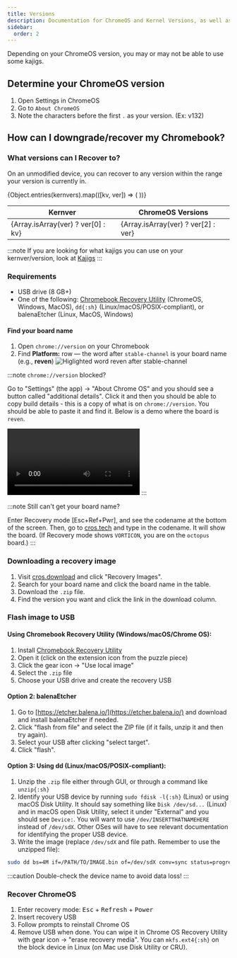 ```yaml
---
title: Versions
description: Documentation for ChromeOS and Kernel Versions, as well as recovering.
sidebar:
  order: 2
---
```



<PageHeader title={frontmatter.title} description={frontmatter.description} author={frontmatter.author} link={frontmatter.link} kernver={frontmatter.kernver} nolower={frontmatter.nolower}/>

Depending on your ChromeOS version, you may or may not be able to use some kajigs.

## Determine your ChromeOS version

1. Open Settings in ChromeOS
2. Go to `About ChromeOS`
3. Note the characters before the first `.` as your version. (Ex: v132)

## How can I downgrade/recover my Chromebook?

### What versions can I Recover to?
On an unmodified device, you can recover to any version within the range your version is currently in.


<table>
    <thead>
    <tr>
      <th>Kernver</th>
      <th>ChromeOS Versions</th>
    </tr>
  </thead>
    <tbody>
      {Object.entries(kernvers).map(([kv, ver]) => (
        <tr key={kv}>
          <td>{Array.isArray(ver) ? ver[0] : kv}</td>
          <td>{Array.isArray(ver) ? ver[2] : ver}</td>
        </tr>
      ))}
    </tbody>
</table>

:::note
If you are looking for what kajigs you can use on your kernver/version, look at [Kajigs](/kajigs/#kajigs)
:::

### Requirements

- USB drive (8 GB+)
- One of the following: [Chromebook Recovery Utility](https://chrome.google.com/webstore/detail/chromebook-recovery-utili/pocpnlppkickgojjlmhdmidojbmbodfm) (ChromeOS, Windows, MacOS), `dd{:sh}` (Linux/macOS/POSIX-compliant), or balenaEtcher (Linux, MacOS, Windows)

#### Find your board name

1. Open `chrome://version` on your Chromebook
2. Find **Platform:** row — the word after `stable-channel` is your board name (e.g., **reven**)
   ![Higlighted word reven after stable-channel](/assets/downgrading/chrome_version_platform.png)

:::note
`chrome://version` blocked?

Go to "Settings" (the app) → "About Chrome OS" and you should see a button called "additional details". Click it and then you should be able to copy build details - this is a copy of what is on `chrome://version`. You should be able to paste it and find it. Below is a demo where the board is `reven`.

<video controls>
  <source src="/assets/downgrading/version_chrome_settings.mp4" />
</video>
:::

:::note
Still can't get your board name?

Enter Recovery mode [Esc+Ref+Pwr], and see the codename at the bottom of the screen. Then, go to [cros.tech](https://cros.tech) and type in the codename. It will show the board.
(If Recovery mode shows `VORTICON`, you are on the `octopus` board.)
:::

### Downloading a recovery image

1. Visit [cros.download](https://cros.download/) and click "Recovery Images".
2. Search for your board name and click the board name in the table.
3. Download the `.zip` file.
4. Find the version you want and click the link in the download column.

### Flash image to USB

#### Using Chromebook Recovery Utility (Windows/macOS/Chrome OS):

1. Install [Chromebook Recovery Utility](https://chrome.google.com/webstore/detail/chromebook-recovery-utili/pocpnlppkickgojjlmhdmidojbmbodfm)
2. Open it (click on the extension icon from the puzzle piece)
3. Click the gear icon → "Use local image"
4. Select the `.zip` file
5. Choose your USB drive and create the recovery USB

#### Option 2: balenaEtcher

1. Go to [https://etcher.balena.io/](https://etcher.balena.io/) and download and install balenaEtcher if needed.
2. Click "flash from file" and select the ZIP file (if it fails, unzip it and then try again).
3. Select your USB after clicking "select target".
4. Click "flash".

#### Option 3: Using dd (Linux/macOS/POSIX-compliant):

1. Unzip the `.zip` file either through GUI, or through a command like `unzip{:sh}`
2. Identify your USB device by running `sudo fdisk -l{:sh}` (Linux) or using macOS Disk Utility. It should say something like `Disk /dev/sd...` (Linux) and in macOS open Disk Utility, select it under "External" and you should see `Device:`. You will want to use `/dev/INSERTTHATNAMEHERE` instead of `/dev/sdX`. Other OSes will have to see relevant documentation for identifying the proper USB device.
3. Write the image (replace `/dev/sdX` and file path. Remember to use the unzipped file):

```bash
sudo dd bs=4M if=/PATH/TO/IMAGE.bin of=/dev/sdX conv=sync status=progress
```

:::caution
Double-check the device name to avoid data loss!
:::

### Recover ChromeOS

1. Enter recovery mode: <kbd>Esc</kbd> + <kbd>Refresh</kbd> + <kbd>Power</kbd>
2. Insert recovery USB
3. Follow prompts to reinstall Chrome OS
4. Remove USB when done. You can wipe it in Chrome OS Recovery Utility with gear icon → "erase recovery media". You can `mkfs.ext4{:sh}` on the block device in Linux (on Mac use Disk Utility or CRU).
